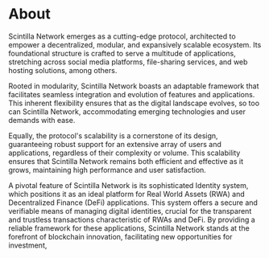 # About

Scintilla Network emerges as a cutting-edge protocol, architected to empower a decentralized, modular, and expansively scalable ecosystem. Its foundational structure is crafted to serve a multitude of applications, stretching across social media platforms, file-sharing services, and web hosting solutions, among others.

Rooted in modularity, Scintilla Network boasts an adaptable framework that facilitates seamless integration and evolution of features and applications. This inherent flexibility ensures that as the digital landscape evolves, so too can Scintilla Network, accommodating emerging technologies and user demands with ease.

Equally, the protocol's scalability is a cornerstone of its design, guaranteeing robust support for an extensive array of users and applications, regardless of their complexity or volume. This scalability ensures that Scintilla Network remains both efficient and effective as it grows, maintaining high performance and user satisfaction.

A pivotal feature of Scintilla Network is its sophisticated Identity system, which positions it as an ideal platform for Real World Assets (RWA) and Decentralized Finance (DeFi) applications. This system offers a secure and verifiable means of managing digital identities, crucial for the transparent and trustless transactions characteristic of RWAs and DeFi. By providing a reliable framework for these applications, Scintilla Network stands at the forefront of blockchain innovation, facilitating new opportunities for investment,
